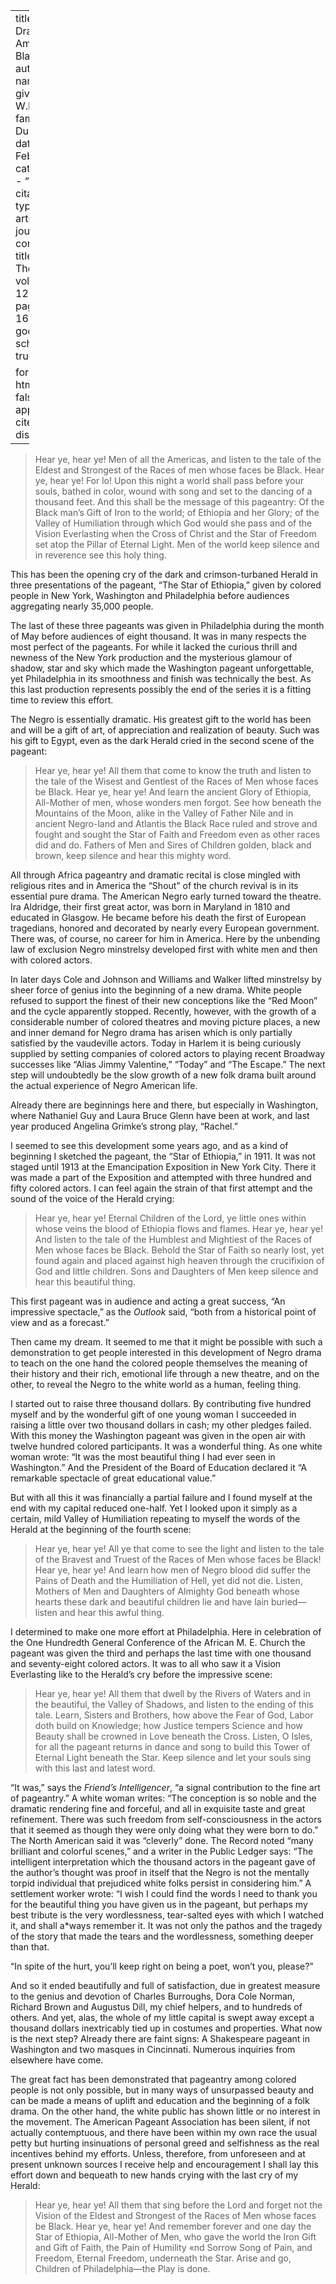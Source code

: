 
---
title: 'The Drama Among Black Folk'
author:
  - name:
      given: W.E.B.
      family: Du Bois
date: Feb. 1916
categories: 
  - ""
citation: 
  type: article-journal
  container-title: The Crisis
  volume: 12
  issue: 4
  page: 169-173
google-scholar: true

format:
  html:
    toc: false
    appendix-cite-as: display
---


> Hear ye, hear ye! Men of all the Americas, and listen to the tale of the Eldest and Strongest of the Races of men whose faces be Black. Hear ye, hear ye! For lo! Upon this night a world shall pass before your souls, bathed in color, wound with song and set to the dancing of a thousand feet. And this shall be the message of this pageantry: Of the Black man's Gift of Iron to the world; of Ethiopia and her Glory; of the Valley of Humiliation through which God would she pass and of the Vision Everlasting when the Cross of Christ and the Star of Freedom set atop the Pillar of Eternal Light. Men of the world keep silence and in reverence see this holy thing.

This has been the opening cry of the dark and crimson-turbaned Herald in three presentations of the pageant, "The Star of Ethiopia," given by colored people in New York, Washington and Philadelphia before audiences aggregating nearly 35,000 people.



The last of these three pageants was given in Philadelphia during the month of May before audiences of eight thousand. It was in many respects the most perfect of the pageants. For while it lacked the curious thrill and newness of the New York production and the mysterious glamour of shadow, star and sky which made the Washington pageant unforgettable, yet Philadelphia in its smoothness and finish was technically the best. As this last production represents possibly the end of the series it is a fitting time to review this effort.

The Negro is essentially dramatic. His greatest gift to the world has been and will be a gift of art, of appreciation and realization of beauty. Such was his gift to Egypt, even as the dark Herald cried in the second scene of the pageant:

> Hear ye, hear ye! All them that come to know the truth and listen to the tale of the Wisest and Gentlest of the Races of Men whose faces be Black. Hear ye, hear ye! And learn the ancient Glory of Ethiopia, All-Mother of men, whose wonders men forgot. See how beneath the Mountains of the Moon, alike in the Valley of Father Nile and in ancient Negro-land and Atlantis the Black Race ruled and strove and fought and sought the Star of Faith and Freedom even as other races did and do. Fathers of Men and Sires of Children golden, black and brown, keep silence and hear this mighty word.

All through Africa pageantry and dramatic recital is close mingled with religious rites and in America the "Shout" of the church revival is in its essential pure drama. The American Negro early turned toward the theatre. Ira Aldridge, their first great actor, was born in Maryland in 1810 and educated in Glasgow. He became before his death the first of European tragedians, honored and decorated by nearly every European government. There was, of course, no career for him in America. Here by the unbending law of exclusion Negro minstrelsy developed first with white men and then with colored actors.

In later days Cole and Johnson and Williams and Walker lifted minstrelsy by sheer force of genius into the beginning of a new drama. White people refused to support the finest of their new conceptions like the "Red Moon" and the cycle apparently stopped. Recently, however, with the growth of a considerable number of colored theatres and moving picture places, a new and inner demand for Negro drama has arisen which is only partially satisfied by the vaudeville actors. Today in Harlem it is being curiously supplied by setting companies of colored actors to playing recent Broadway successes like "Alias Jimmy Valentine," "Today" and "The Escape." The next step will undoubtedly be the slow growth of a new folk drama built around the actual experience of Negro American life.

Already there are beginnings here and there, but especially in Washington, where Nathaniel Guy and Laura Bruce Glenn have been at work, and last year produced Angelina Grimke's strong play, "Rachel."

I seemed to see this development some years ago, and as a kind of beginning I sketched the pageant, the "Star of Ethiopia," in 1911. It was not staged until 1913 at the Emancipation Exposition in New York City. There it was made a part of the Exposition and attempted with three hundred and fifty colored actors. I can feel again the strain of that first attempt and the sound of the voice of the Herald crying:

> Hear ye, hear ye! Eternal Children of the Lord, ye little ones within whose veins the blood of Ethiopia flows and flames. Hear ye, hear ye! And listen to the tale of the Humblest and Mightiest of the Races of Men whose faces be Black. Behold the Star of Faith so nearly lost, yet found again and placed against high heaven through the crucifixion of God and little children. Sons and Daughters of Men keep silence and hear this beautiful thing.

This first pageant was in audience and acting a great success, "An impressive spectacle," as the *Outlook* said, "both from a historical point of view and as a forecast."

 Then came my dream. It seemed to me that it might be possible with such a demonstration to get people interested in this development of Negro drama to teach on the one hand the colored people themselves the meaning of their history and their rich, emotional life through a new theatre, and on the other, to reveal the Negro to the white world as a human, feeling thing.

I started out to raise three thousand dollars. By contributing five hundred myself and by the wonderful gift of one young woman I succeeded in raising a little over two thousand dollars in cash; my other pledges failed. With this money the Washington pageant was given in the open air with twelve hundred colored participants. It was a wonderful thing. As one white woman wrote: "It was the most beautiful thing I had ever seen in Washington." And the President of the Board of Education declared it "A remarkable spectacle of great educational value."

But with all this it was financially a partial failure and I found myself at the end with my capital reduced one-half. Yet I looked upon it simply as a certain, mild Valley of Humiliation repeating to myself the words of the Herald at the beginning of the fourth scene:

> Hear ye, hear ye! All ye that come to see the light and listen to the tale of the Bravest and Truest of the Races of Men whose faces be Black! Hear ye, hear ye! And learn how men of Negro blood did suffer the Pains of Death and the Humiliation of Hell, yet did not die. Listen, Mothers of Men and Daughters of Almighty God beneath whose hearts these dark and beautiful children lie and have lain buried---listen and hear this awful thing.

I determined to make one more effort at Philadelphia. Here in celebration of the One Hundredth General Conference of the African M. E. Church the pageant was given the third and perhaps the last time with one thousand and seventy-eight colored actors. It was to all who saw it a Vision Everlasting like to the Herald's cry before the impressive scene:

> Hear ye, hear ye! All them that dwell by the Rivers of Waters and in the beautiful, the Valley of Shadows, and listen to the ending of this tale. Learn, Sisters and Brothers, how above the Fear of God, Labor doth build on Knowledge; how Justice tempers Science and how Beauty shall be crowned in Love beneath the Cross. Listen, O Isles, for all the pageant returns in dance and song to build this Tower of Eternal Light beneath the Star. Keep silence and let your souls sing with this last and latest word.

"It was," says the *Friend's Intelligencer*, "a signal contribution to the fine art of pageantry." A white woman writes: "The conception is so noble and the dramatic rendering fine and forceful, and all in exquisite taste and great refinement. There was such freedom from self-consciousness in the actors that it seemed as though they were only doing what they were born to do." The North American said it was "cleverly" done. The Record noted "many brilliant and colorful scenes," and a writer in the Public Ledger says: "The intelligent interpretation which the thousand actors in the pageant gave of the author's thought was proof in itself that the Negro is not the mentally torpid individual that prejudiced white folks persist in considering him." A settlement worker wrote: "I wish I could find the words I need to thank you for the beautiful thing you have given us in the pageant, but perhaps my best tribute is the very wordlessness, tear-salted eyes with which I watched it, and shall a*ways remember it. It was not only the pathos and the tragedy of the story that made the tears and the wordlessness, something deeper than that.

 "In spite of the hurt, you'll keep right on being a poet, won't you, please?"

And so it ended beautifully and full of satisfaction, due in greatest measure to the genius and devotion of Charles Burroughs, Dora Cole Norman, Richard Brown and Augustus Dill, my chief helpers, and to hundreds of others. And yet, alas, the whole of my little capital is swept away except a thousand dollars inextricably tied up in costumes and properties. What now is the next step? Already there are faint signs: A Shakespeare pageant in Washington and two masques in Cincinnati. Numerous inquiries from elsewhere have come.

 The great fact has been demonstrated that pageantry among colored people is not only possible, but in many ways of unsurpassed beauty and can be made a means of uplift and education and the beginning of a folk drama. On the other hand, the white public has shown little or no interest in the movement. The American Pageant Association has been silent, if not actually contemptuous, and there have been within my own race the usual petty but hurting insinuations of personal greed and selfishness as the real incentives behind my efforts. Unless, therefore, from unforeseen and at present unknown sources I receive help and encouragement I shall lay this effort down and bequeath to new hands crying with the last cry of my Herald:

> Hear ye, hear ye! All them that sing before the Lord and forget not the Vision of the Eldest and Strongest of the Races of Men whose faces be Black. Hear ye, hear ye! And remember forever and one day the Star of Ethiopia, All-Mother of Men, who gave the world the Iron Gift and Gift of Faith, the Pain of Humility «nd Sorrow Song of Pain, and Freedom, Eternal Freedom, underneath the Star. Arise and go, Children of Philadelphia---the Play is done.

